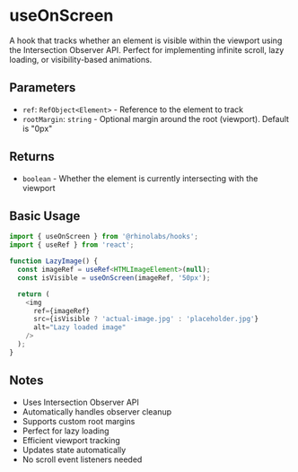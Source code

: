 # useOnScreen

A hook that tracks whether an element is visible within the viewport using the Intersection Observer API. Perfect for implementing infinite scroll, lazy loading, or visibility-based animations.

## Parameters

- `ref`: `RefObject<Element>` - Reference to the element to track
- `rootMargin`: `string` - Optional margin around the root (viewport). Default is "0px"

## Returns

- `boolean` - Whether the element is currently intersecting with the viewport

## Basic Usage

```typescript
import { useOnScreen } from '@rhinolabs/hooks';
import { useRef } from 'react';

function LazyImage() {
  const imageRef = useRef<HTMLImageElement>(null);
  const isVisible = useOnScreen(imageRef, '50px');

  return (
    <img
      ref={imageRef}
      src={isVisible ? 'actual-image.jpg' : 'placeholder.jpg'}
      alt="Lazy loaded image"
    />
  );
}
```

## Notes

- Uses Intersection Observer API
- Automatically handles observer cleanup
- Supports custom root margins
- Perfect for lazy loading
- Efficient viewport tracking
- Updates state automatically
- No scroll event listeners needed
